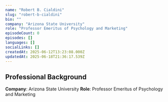 ```yaml
---
name: "Robert B. Cialdini"
slug: "robert-b-cialdini"
bio: ""
company: "Arizona State University"
role: "Professor Emeritus of Psychology and Marketing"
episodeCount: 0
episodes: []
languages: []
socialLinks: []
createdAt: 2025-06-12T13:23:08.000Z
updatedAt: 2025-06-18T21:36:17.539Z
---
```


## Professional Background

**Company**: Arizona State University
**Role**: Professor Emeritus of Psychology and Marketing
